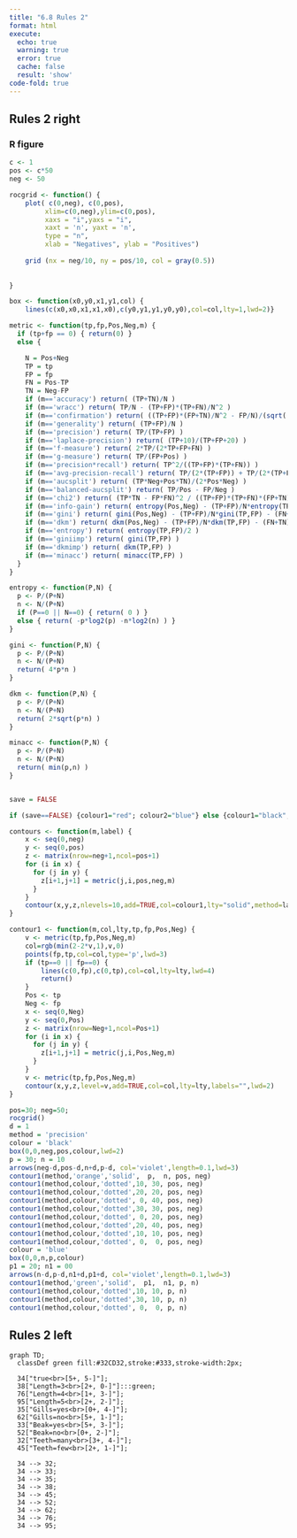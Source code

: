 ```yaml
---
title: "6.8 Rules 2"
format: html
execute:
  echo: true
  warning: true
  error: true
  cache: false
  result: 'show'
code-fold: true
---
```


## Rules 2 right

### R figure

```r

c <- 1 
pos <- c*50  
neg <- 50 

rocgrid <- function() {
	plot( c(0,neg), c(0,pos),
		 xlim=c(0,neg),ylim=c(0,pos),
		 xaxs = "i",yaxs = "i",
		 xaxt = 'n', yaxt = 'n',
		 type = "n",
		 xlab = "Negatives", ylab = "Positives")
	
	grid (nx = neg/10, ny = pos/10, col = gray(0.5))
	
	
}

box <- function(x0,y0,x1,y1,col) {
	lines(c(x0,x0,x1,x1,x0),c(y0,y1,y1,y0,y0),col=col,lty=1,lwd=2)}

metric <- function(tp,fp,Pos,Neg,m) {
  if (tp+fp == 0) { return(0) }
  else {

    N = Pos+Neg
    TP = tp
    FP = fp
    FN = Pos-TP
    TN = Neg-FP
    if (m=='accuracy') return( (TP+TN)/N ) 
    if (m=='wracc') return( TP/N - (TP+FP)*(TP+FN)/N^2 ) 
    if (m=='confirmation') return( ((TP+FP)*(FP+TN)/N^2 - FP/N)/(sqrt((TP+FP)*(FP+TN)/N^2) - (TP+FP)*(FP+TN)/N^2) ) 
    if (m=='generality') return( (TP+FP)/N ) 
    if (m=='precision') return( TP/(TP+FP) ) 
    if (m=='laplace-precision') return( (TP+10)/(TP+FP+20) ) 
    if (m=='f-measure') return( 2*TP/(2*TP+FP+FN) ) 
    if (m=='g-measure') return( TP/(FP+Pos) ) 
    if (m=='precision*recall') return( TP^2/((TP+FP)*(TP+FN)) ) 
    if (m=='avg-precision-recall') return( TP/(2*(TP+FP)) + TP/(2*(TP+FN)) ) 
    if (m=='aucsplit') return( (TP*Neg+Pos*TN)/(2*Pos*Neg) ) 
    if (m=='balanced-aucsplit') return( TP/Pos - FP/Neg ) 
    if (m=='chi2') return( (TP*TN - FP*FN)^2 / ((TP+FP)*(TP+FN)*(FP+TN)*(FN+TN)) ) 
    if (m=='info-gain') return( entropy(Pos,Neg) - (TP+FP)/N*entropy(TP,FP) - (FN+TN)/N*entropy(FN,TN) )
    if (m=='gini') return( gini(Pos,Neg) - (TP+FP)/N*gini(TP,FP) - (FN+TN)/N*gini(FN,TN) )
    if (m=='dkm') return( dkm(Pos,Neg) - (TP+FP)/N*dkm(TP,FP) - (FN+TN)/N*dkm(FN,TN) )
    if (m=='entropy') return( entropy(TP,FP)/2 )
    if (m=='giniimp') return( gini(TP,FP) )
    if (m=='dkmimp') return( dkm(TP,FP) )
    if (m=='minacc') return( minacc(TP,FP) )
  }
}

entropy <- function(P,N) {
  p <- P/(P+N)
  n <- N/(P+N)
  if (P==0 || N==0) { return( 0 ) }
  else { return( -p*log2(p) -n*log2(n) ) }
}

gini <- function(P,N) {
  p <- P/(P+N)
  n <- N/(P+N)
  return( 4*p*n )	
}

dkm <- function(P,N) {
  p <- P/(P+N)
  n <- N/(P+N)
  return( 2*sqrt(p*n) )	
}

minacc <- function(P,N) {
  p <- P/(P+N)
  n <- N/(P+N)
  return( min(p,n) )	
}


save = FALSE

if (save==FALSE) {colour1="red"; colour2="blue"} else {colour1="black"; colour2="black"}

contours <- function(m,label) {
	x <- seq(0,neg)
	y <- seq(0,pos)
	z <- matrix(nrow=neg+1,ncol=pos+1)
	for (i in x) {
	  for (j in y) {
		z[i+1,j+1] = metric(j,i,pos,neg,m)
	  }
	}
	contour(x,y,z,nlevels=10,add=TRUE,col=colour1,lty="solid",method=label)
}

contour1 <- function(m,col,lty,tp,fp,Pos,Neg) {
	v <- metric(tp,fp,Pos,Neg,m)
	col=rgb(min(2-2*v,1),v,0)
	points(fp,tp,col=col,type='p',lwd=3)
	if (tp==0 || fp==0) { 
		lines(c(0,fp),c(0,tp),col=col,lty=lty,lwd=4)
		return() 
	}
	Pos <- tp
	Neg <- fp
	x <- seq(0,Neg)
	y <- seq(0,Pos)
	z <- matrix(nrow=Neg+1,ncol=Pos+1)
	for (i in x) {
	  for (j in y) {
		z[i+1,j+1] = metric(j,i,Pos,Neg,m)
	  }
	}
	v <- metric(tp,fp,Pos,Neg,m)
	contour(x,y,z,level=v,add=TRUE,col=col,lty=lty,labels="",lwd=2)
}

pos=30; neg=50;
rocgrid()
d = 1
method = 'precision'
colour = 'black'
box(0,0,neg,pos,colour,lwd=2)
p = 30; n = 10
arrows(neg-d,pos-d,n+d,p-d, col='violet',length=0.1,lwd=3)
contour1(method,'orange','solid',  p,  n, pos, neg)
contour1(method,colour,'dotted',10, 30, pos, neg)
contour1(method,colour,'dotted',20, 20, pos, neg)
contour1(method,colour,'dotted', 0, 40, pos, neg)
contour1(method,colour,'dotted',30, 30, pos, neg)
contour1(method,colour,'dotted', 0, 20, pos, neg)
contour1(method,colour,'dotted',20, 40, pos, neg)
contour1(method,colour,'dotted',10, 10, pos, neg)
contour1(method,colour,'dotted', 0,  0, pos, neg)
colour = 'blue'
box(0,0,n,p,colour)
p1 = 20; n1 = 00
arrows(n-d,p-d,n1+d,p1+d, col='violet',length=0.1,lwd=3)
contour1(method,'green','solid',  p1,  n1, p, n)
contour1(method,colour,'dotted',10, 10, p, n)
contour1(method,colour,'dotted',30, 10, p, n)
contour1(method,colour,'dotted', 0,  0, p, n)

```

## Rules 2 left

```mermaid

graph TD;
  classDef green fill:#32CD32,stroke:#333,stroke-width:2px;

  34["true<br>[5+, 5-]"];
  38["Length=3<br>[2+, 0-]"]:::green;
  76["Length=4<br>[1+, 3-]"];
  95["Length=5<br>[2+, 2-]"];
  35["Gills=yes<br>[0+, 4-]"];
  62["Gills=no<br>[5+, 1-]"];
  33["Beak=yes<br>[5+, 3-]"];
  52["Beak=no<br>[0+, 2-]"];
  32["Teeth=many<br>[3+, 4-]"];
  45["Teeth=few<br>[2+, 1-]"];

  34 --> 32;
  34 --> 33;
  34 --> 35;
  34 --> 38;
  34 --> 45;
  34 --> 52;
  34 --> 62;
  34 --> 76;
  34 --> 95;


```
